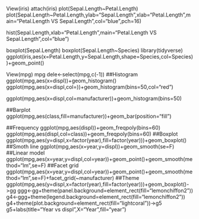View(iris)
attach(iris)
plot(Sepal.Length~Petal.Length)
plot(Sepal.Length~Petal.Length,ylab="Sepal.Length",xlab="Petal.Length",main="Petal.Length VS Sepal.Length",col="blue",pch=16)

hist(Sepal.Length,xlab="Petal.Length",main="Petal.Length VS Sepal.Length",col="blue")

boxplot(Sepal.Length)
boxplot(Sepal.Length~Species)
library(tidyverse)
ggplot(iris,aes(x=Petal.Length,y=Sepal.Length,shape=Species,col=Species))+geom_point()

View(mpg)
mpg
dele<-select(mpg,c(-1))
##Histogram
ggplot(mpg,aes(x=displ))+geom_histogram()
ggplot(mpg,aes(x=displ,col=))+geom_histogram(bins=50,col="red")

ggplot(mpg,aes(x=displ,col=manufacturer))+geom_histogram(bins=50) 

##Barplot
ggplot(mpg,aes(class,fill=manufacturer))+geom_bar(position="fill")

##Frequency
ggplot(mpg,aes(displ))+geom_freqpoly(bins=60)
ggplot(mpg,aes(displ,col=class))+geom_freqpoly(bins=60)
##Boxplot
ggplot(mpg,aes(y=displ,x=factor(year),fill=factor(year)))+geom_boxplot()
##Smoth line
ggplot(mpg,aes(x=year,y=displ))+geom_smooth(se=F)
##Linear model
ggplot(mpg,aes(x=year,y=displ,col=year))+geom_point()+geom_smooth(method="lm",se=F)
##Facet grid
ggplot(mpg,aes(x=year,y=displ,col=year))+geom_point()+geom_smooth(method="lm",se=F)+facet_grid(~manufacturer)
##Theme
ggplot(mpg,aes(y=displ,x=factor(year),fill=factor(year)))+geom_boxplot()->gg
ggg<-gg+theme(panel.background=element_rect(fill="lemonchiffon2"))
g4<-ggg+theme(legend.background=element_rect(fill="lemonchiffon2"))
g4+theme(plot.background=element_rect(fill="lightcoral"))->g5
g5+labs(title="Year vs displ",X="Year",fill="year")

